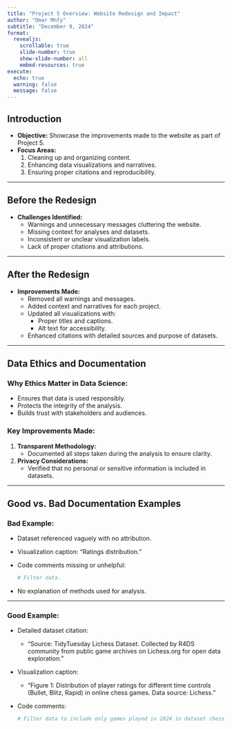 ```yaml
---
title: "Project 5 Overview: Website Redesign and Impact"
author: "Omar Mnfy"
subtitle: "December 9, 2024"
format:
  revealjs:
    scrollable: true
    slide-number: true
    show-slide-number: all
    embed-resources: true
execute:
  echo: true
  warning: false
  message: false
---
```


## Introduction

-   **Objective:** Showcase the improvements made to the website as part of Project 5.
-   **Focus Areas:**
    1.  Cleaning up and organizing content.
    2.  Enhancing data visualizations and narratives.
    3.  Ensuring proper citations and reproducibility.

------------------------------------------------------------------------

## Before the Redesign

-   **Challenges Identified:**
    -   Warnings and unnecessary messages cluttering the website.
    -   Missing context for analyses and datasets.
    -   Inconsistent or unclear visualization labels.
    -   Lack of proper citations and attributions.

------------------------------------------------------------------------

## After the Redesign

-   **Improvements Made:**
    -   Removed all warnings and messages.
    -   Added context and narratives for each project.
    -   Updated all visualizations with:
        -   Proper titles and captions.
        -   Alt text for accessibility.
    -   Enhanced citations with detailed sources and purpose of datasets.

------------------------------------------------------------------------

## Data Ethics and Documentation

### **Why Ethics Matter in Data Science:**

-   Ensures that data is used responsibly.
-   Protects the integrity of the analysis.
-   Builds trust with stakeholders and audiences.

### **Key Improvements Made:**

1.  **Transparent Methodology:**
    -   Documented all steps taken during the analysis to ensure clarity.
2.  **Privacy Considerations:**
    -   Verified that no personal or sensitive information is included in datasets.

------------------------------------------------------------------------

## Good vs. Bad Documentation Examples

### **Bad Example:**

-   Dataset referenced vaguely with no attribution.

-   Visualization caption: "Ratings distribution."

-   Code comments missing or unhelpful:

    ```r
    # Filter data.
    ```

-   No explanation of methods used for analysis.

------------------------------------------------------------------------

### **Good Example:**

-   Detailed dataset citation:

    -   "Source: TidyTuesday Lichess Dataset. Collected by R4DS community from public game archives on Lichess.org for open data exploration."

-   Visualization caption:

    -   "Figure 1: Distribution of player ratings for different time controls (Bullet, Blitz, Rapid) in online chess games. Data source: Lichess."

-   Code comments:

    ```r
    # Filter data to include only games played in 2024 in dataset chess_data.
    ```
